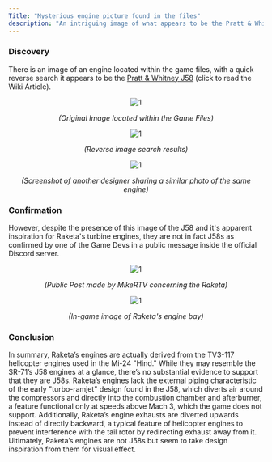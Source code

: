 ```yaml
---
Title: "Mysterious engine picture found in the files"
description: "An intriguing image of what appears to be the Pratt & Whitney J58 engine was found in the game files, leading to speculation about its connection to Raketa's in-game engine design."
---
```


### Discovery

There is an image of an engine located within the game files, with a quick reverse search it appears to be the [Pratt & Whitney J58](https://en.wikipedia.org/wiki/Pratt_%26_Whitney_J58) (click to read the Wiki Article).

<div align="center">

![1](https://raw.githubusercontent.com/ThatSINEWAVE/pcw-bughunters/refs/heads/main/images/datamining/Engine%20Image/engine03_am31cac39a2c79b51fc7e95c7d0933d26b.png)

*(Original Image located within the Game Files)*

</div>

<div align="center">

![1](https://raw.githubusercontent.com/ThatSINEWAVE/pcw-bughunters/refs/heads/main/images/datamining/Engine%20Image/reverse_search.png)

*(Reverse image search results)*

</div>

<div align="center">

![1](https://raw.githubusercontent.com/ThatSINEWAVE/pcw-bughunters/refs/heads/main/images/datamining/Engine%20Image/Reference.png)

*(Screenshot of another designer sharing a similar photo of the same engine)*

</div>

### Confirmation

However, despite the presence of this image of the J58 and it's apparent inspiration for Raketa's turbine engines, they are not in fact J58s as confirmed by one of the Game Devs in a public message inside the official Discord server.

<div align="center">

![1](https://raw.githubusercontent.com/ThatSINEWAVE/pcw-bughunters/refs/heads/main/images/datamining/Engine%20Image/MikeRTV.png)

*(Public Post made by MikeRTV concerning the Raketa)*

</div>

<div align="center">

![1](https://raw.githubusercontent.com/ThatSINEWAVE/pcw-bughunters/refs/heads/main/images/datamining/Engine%20Image/raketa.png)

*(In-game image of Raketa's engine bay)*

</div>

### Conclusion

In summary, Raketa’s engines are actually derived from the TV3-117 helicopter engines used in the Mi-24 "Hind." While they may resemble the SR-71’s J58 engines at a glance, there’s no substantial evidence to support that they are J58s. Raketa’s engines lack the external piping characteristic of the early "turbo-ramjet" design found in the J58, which diverts air around the compressors and directly into the combustion chamber and afterburner, a feature functional only at speeds above Mach 3, which the game does not support.
Additionally, Raketa’s engine exhausts are diverted upwards instead of directly backward, a typical feature of helicopter engines to prevent interference with the tail rotor by redirecting exhaust away from it. Ultimately, Raketa’s engines are not J58s but seem to take design inspiration from them for visual effect.